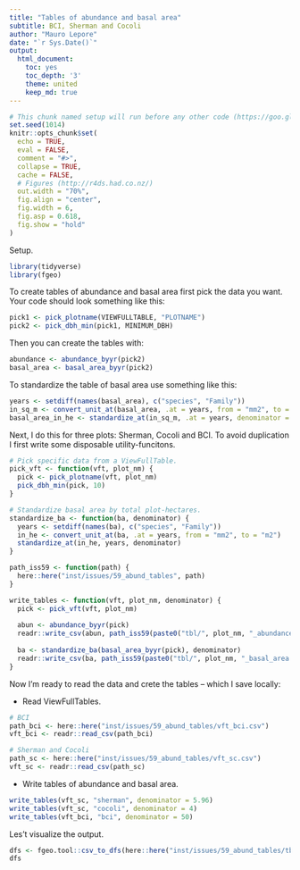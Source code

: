 ```yaml
---
title: "Tables of abundance and basal area"
subtitle: BCI, Sherman and Cocoli
author: "Mauro Lepore"
date: "`r Sys.Date()`"
output:
  html_document:
    toc: yes
    toc_depth: '3'
    theme: united
    keep_md: true
---
```


```r
# This chunk named setup will run before any other code (https://goo.gl/BeM2Uu)
set.seed(1014)
knitr::opts_chunk$set(
  echo = TRUE,
  eval = FALSE,
  comment = "#>",
  collapse = TRUE,
  cache = FALSE,
  # Figures (http://r4ds.had.co.nz/)
  out.width = "70%",
  fig.align = "center",
  fig.width = 6,
  fig.asp = 0.618,
  fig.show = "hold"
)
```

Setup.

```r
library(tidyverse)
library(fgeo)
```

To create tables of abundance and basal area first pick the data you want. Your code should look something like this:

```R
pick1 <- pick_plotname(VIEWFULLTABLE, "PLOTNAME")
pick2 <- pick_dbh_min(pick1, MINIMUM_DBH)
```

Then you can create the tables with:

```R
abundance <- abundance_byyr(pick2)
basal_area <- basal_area_byyr(pick2)
```

To standardize the table of basal area use something like this:

```R
years <- setdiff(names(basal_area), c("species", "Family"))
in_sq_m <- convert_unit_at(basal_area, .at = years, from = "mm2", to = "m2")
basal_area_in_he <- standardize_at(in_sq_m, .at = years, denominator = denominator_HECTARES)
```

Next, I do this for three plots: Sherman, Cocoli and BCI. To avoid duplication I first write some disposable utility-funcitons.

```r
# Pick specific data from a ViewFullTable.
pick_vft <- function(vft, plot_nm) {
  pick <- pick_plotname(vft, plot_nm)
  pick_dbh_min(pick, 10)
}

# Standardize basal area by total plot-hectares.
standardize_ba <- function(ba, denominator) {
  years <- setdiff(names(ba), c("species", "Family"))
  in_he <- convert_unit_at(ba, .at = years, from = "mm2", to = "m2")
  standardize_at(in_he, years, denominator)
}

path_iss59 <- function(path) {
  here::here("inst/issues/59_abund_tables", path)
}

write_tables <- function(vft, plot_nm, denominator) {
  pick <- pick_vft(vft, plot_nm)
  
  abun <- abundance_byyr(pick)
  readr::write_csv(abun, path_iss59(paste0("tbl/", plot_nm, "_abundance.csv")))
  
  ba <- standardize_ba(basal_area_byyr(pick), denominator)
  readr::write_csv(ba, path_iss59(paste0("tbl/", plot_nm, "_basal_area.csv")))
}
```

Now I'm ready to read the data and crete the tables -- which I save locally:

* Read ViewFullTables.

```r
# BCI
path_bci <- here::here("inst/issues/59_abund_tables/vft_bci.csv")
vft_bci <- readr::read_csv(path_bci)

# Sherman and Cocoli
path_sc <- here::here("inst/issues/59_abund_tables/vft_sc.csv")
vft_sc <- readr::read_csv(path_sc)
```

* Write tables of abundance and basal area.

```r
write_tables(vft_sc, "sherman", denominator = 5.96)
write_tables(vft_sc, "cocoli", denominator = 4)
write_tables(vft_bci, "bci", denominator = 50)
```

Les't visualize the output.

```r
dfs <- fgeo.tool::csv_to_dfs(here::here("inst/issues/59_abund_tables/tbl"))
dfs
```


